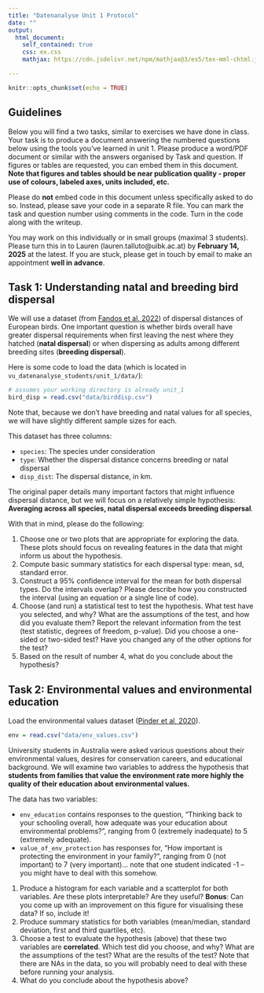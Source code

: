 ```yaml
---
title: "Datenanalyse Unit 1 Protocol"
date: ""
output: 
  html_document:
    self_contained: true
    css: ex.css
    mathjax: https://cdn.jsdelivr.net/npm/mathjax@3/es5/tex-mml-chtml.js

---
```


```r
knitr::opts_chunk$set(echo = TRUE)
```

## Guidelines

Below you will find a two tasks, similar to exercises we have done in class. Your task is to produce a document answering the numbered questions below using the tools you've learned in unit 1. Please produce a word/PDF document or similar with the answers organised by Task and question. If figures or tables are requested, you can embed them in this document. **Note that figures and tables should be near publication quality - proper use of colours, labeled axes, units included, etc.**

Please do **not** embed code in this document unless specifically asked to do so. Instead, please save your code in a separate R file. You can mark the task and question number using comments in the code. Turn in the code along with the writeup.

You may work on this individually or in small groups (maximal 3 students). Please turn this in to Lauren (lauren.talluto@uibk.ac.at) by **February 14, 2025** at the latest. If you are stuck, please get in touch by email to make an appointment **well in advance**.

## Task 1: Understanding natal and breeding bird dispersal

We will use a dataset (from [Fandos et al. 2022](https://besjournals.onlinelibrary.wiley.com/doi/full/10.1111/1365-2656.13838)) of dispersal distances of European birds. One important question is whether birds overall have greater dispersal requirements when first leaving the nest where they hatched (**natal dispersal**) or when dispersing as adults among different breeding sites (**breeding dispersal**).

Here is some code to load the data (which is located in `vu_datenanalyse_students/unit_1/data/`):

```r
# assumes your working directory is already unit_1
bird_disp = read.csv("data/birddisp.csv")
```

Note that, because we don't have breeding and natal values for all species, we will have slightly different sample sizes for each.

This dataset has three columns:

* `species`: The species under consideration
* `type`: Whether the dispersal distance concerns breeding or natal dispersal
* `disp_dist`: The dispersal distance, in km.

The original paper details many important factors that might influence dispersal distance, but we will focus on a relatively simple hypothesis: **Averaging across all species, natal dispersal exceeds breeding dispersal**.

With that in mind, please do the following:

1. Choose one or two plots that are appropriate for exploring the data. These plots should focus on revealing features in the data that might inform us about the hypothesis.
2. Compute basic summary statistics for each dispersal type: mean, sd, standard error.
3. Construct a 95% confidence interval for the mean for both dispersal types. Do the intervals overlap? Please describe how you constructed the interval (using an equation or a single line of code).
4. Choose (and run) a statistical test to test the hypothesis. What test have you selected, and why? What are the assumptions of the test, and how did you evaluate them? Report the relevant information from the test (test statistic, degrees of freedom, p-value). Did you choose a one-sided or two-sided test? Have you changed any of the other options for the test?
5. Based on the result of number 4, what do you conclude about the hypothesis?


## Task 2: Environmental values and environmental education

Load the environmental values dataset ([Pinder et al, 2020](https://doi.org/10.5061/dryad.wdbrv15kn)).

```r
env = read.csv("data/env_values.csv")
```

University students in Australia were asked various questions about their environmental values, desires for conservation careers, and educational background. We will examine two variables to address the hypothesis that **students from families that value the environment rate more highly the quality of their education about environmental values.**

The data has two variables:

* `env_education` contains responses to the question, "Thinking back to your schooling overall, how adequate was your education about environmental problems?", ranging from 0 (extremely inadequate) to 5 (extremely adequate).
* `value_of_env_protection` has responses for, "How important is protecting the environment in your family?", ranging from 0 (not important) to 7 (very important)... note that one student indicated -1 -- you might have to deal with this somehow.

1. Produce a histogram for each variable and a scatterplot for both variables. Are these plots interpretable? Are they useful? **Bonus**: Can you come up with an improvement on this figure for visualising these data? If so, include it!
2. Produce summary statistics for both variables (mean/median, standard deviation, first and third quartiles, etc).
3. Choose a test to evaluate the hypothesis (above) that these two variables are **correlated**. Which test did you choose, and why? What are the assumptions of the test? What are the results of the test? Note that there are NAs in the data, so you will probably need to deal with these before running your analysis.
4. What do you conclude about the hypothesis above?
